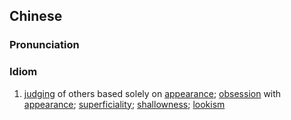 {{also|外貌协会}}
==Chinese==
{{zh-forms|s=外貌协会|type=22}}

===Pronunciation===
{{zh-pron
|m=wàimàoxiéhuì
|c=ngoi6 maau6 hip3 wui6-2
|cat=id
}}

===Idiom===
{{zh-idiom}}

# [[judging]] of others based solely on [[appearance]]; [[obsession]] with [[appearance]]; [[superficiality]]; [[shallowness]]; [[lookism]]